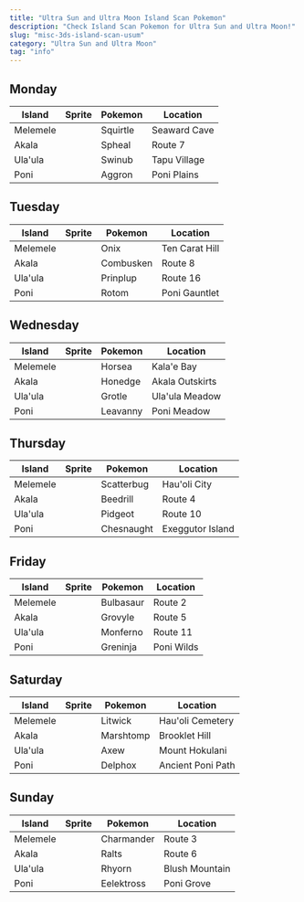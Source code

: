 ```yaml
---
title: "Ultra Sun and Ultra Moon Island Scan Pokemon"
description: "Check Island Scan Pokemon for Ultra Sun and Ultra Moon!"
slug: "misc-3ds-island-scan-usum"
category: "Ultra Sun and Ultra Moon"
tag: "info"
---
```


## Monday

| Island   | Sprite                         | Pokemon  | Location     |
| -------- | ------------------------------ | -------- | ------------ |
| Melemele | <PixelImage name='Squirtle' /> | Squirtle | Seaward Cave |
| Akala    | <PixelImage name='Spheal' />   | Spheal   | Route 7      |
| Ula'ula  | <PixelImage name='Swinub' />   | Swinub   | Tapu Village |
| Poni     | <PixelImage name='Aggron' />   | Aggron   | Poni Plains  |

## Tuesday

| Island   | Sprite                          | Pokemon   | Location       |
| -------- | ------------------------------- | --------- | -------------- |
| Melemele | <PixelImage name='Onix' />      | Onix      | Ten Carat Hill |
| Akala    | <PixelImage name='Combusken' /> | Combusken | Route 8        |
| Ula'ula  | <PixelImage name='Prinplup' />  | Prinplup  | Route 16       |
| Poni     | <PixelImage name='Rotom' />     | Rotom     | Poni Gauntlet  |

## Wednesday

| Island   | Sprite                         | Pokemon  | Location        |
| -------- | ------------------------------ | -------- | --------------- |
| Melemele | <PixelImage name='Horsea' />   | Horsea   | Kala'e Bay      |
| Akala    | <PixelImage name='Honedge' />  | Honedge  | Akala Outskirts |
| Ula'ula  | <PixelImage name='Grotle' />   | Grotle   | Ula'ula Meadow  |
| Poni     | <PixelImage name='Leavanny' /> | Leavanny | Poni Meadow     |

## Thursday

| Island   | Sprite                           | Pokemon    | Location         |
| -------- | -------------------------------- | ---------- | ---------------- |
| Melemele | <PixelImage name='Scatterbug' /> | Scatterbug | Hau'oli City     |
| Akala    | <PixelImage name='Beedrill' />   | Beedrill   | Route 4          |
| Ula'ula  | <PixelImage name='Pidgeot' />    | Pidgeot    | Route 10         |
| Poni     | <PixelImage name='Chesnaught' /> | Chesnaught | Exeggutor Island |

## Friday

| Island   | Sprite                          | Pokemon   | Location   |
| -------- | ------------------------------- | --------- | ---------- |
| Melemele | <PixelImage name='Bulbasaur' /> | Bulbasaur | Route 2    |
| Akala    | <PixelImage name='Grovyle' />   | Grovyle   | Route 5    |
| Ula'ula  | <PixelImage name='Monferno' />  | Monferno  | Route 11   |
| Poni     | <PixelImage name='Greninja' />  | Greninja  | Poni Wilds |

## Saturday

| Island   | Sprite                          | Pokemon   | Location          |
| -------- | ------------------------------- | --------- | ----------------- |
| Melemele | <PixelImage name='Litwick' />   | Litwick   | Hau'oli Cemetery  |
| Akala    | <PixelImage name='Marshtomp' /> | Marshtomp | Brooklet Hill     |
| Ula'ula  | <PixelImage name='Axew' />      | Axew      | Mount Hokulani    |
| Poni     | <PixelImage name='Delphox' />   | Delphox   | Ancient Poni Path |

## Sunday

| Island   | Sprite                           | Pokemon    | Location       |
| -------- | -------------------------------- | ---------- | -------------- |
| Melemele | <PixelImage name='Charmander' /> | Charmander | Route 3        |
| Akala    | <PixelImage name='Ralts' />      | Ralts      | Route 6        |
| Ula'ula  | <PixelImage name='Rhyorn' />     | Rhyorn     | Blush Mountain |
| Poni     | <PixelImage name='Eelektross' /> | Eelektross | Poni Grove     |
